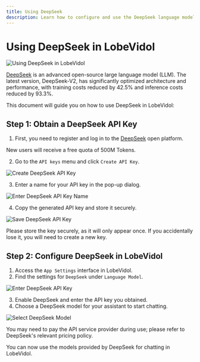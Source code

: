 ```yaml
---
title: Using DeepSeek
description: Learn how to configure and use the DeepSeek language model in LobeVidol, obtain an API key, and start chatting.
---
```


# Using DeepSeek in LobeVidol

<img
src="https://oss.vidol.chat/docs/2024/12/58a05d76bb89eeb59e238998b69c7059.png"
alt="Using DeepSeek in LobeVidol"
/>

[DeepSeek](https://www.deepseek.com/) is an advanced open-source large language model (LLM). The latest version, DeepSeek-V2, has significantly optimized architecture and performance, with training costs reduced by 42.5% and inference costs reduced by 93.3%.

This document will guide you on how to use DeepSeek in LobeVidol:

## Step 1: Obtain a DeepSeek API Key

1. First, you need to register and log in to the [DeepSeek](https://platform.deepseek.com/) open platform.

<Info>New users will receive a free quota of 500M Tokens.</Info>

2. Go to the `API keys` menu and click `Create API Key`.

<img
src="https://oss.vidol.chat/assets/498856598fdba60af6593408142db837.webp"
alt="Create DeepSeek API Key"
/>

3. Enter a name for your API key in the pop-up dialog.

<img
src="https://oss.vidol.chat/assets/89820732dcb092627c07d24143a37f60.webp"
alt="Enter DeepSeek API Key Name"
/>

4. Copy the generated API key and store it securely.

<img
src="https://oss.vidol.chat/assets/9f3d6287b883576a6b9cf67e28a6f43e.webp"
alt="Save DeepSeek API Key"
/>

<Warning>
  Please store the key securely, as it will only appear once. If you accidentally lose it, you will need to create a new key.
</Warning>

## Step 2: Configure DeepSeek in LobeVidol

1. Access the `App Settings` interface in LobeVidol.
2. Find the settings for `DeepSeek` under `Language Model`.

<img
src="https://oss.vidol.chat/assets/ee9802f91be4d6f1b686825b2433d75d.webp"
alt="Enter DeepSeek API Key"
/>

3. Enable DeepSeek and enter the API key you obtained.
4. Choose a DeepSeek model for your assistant to start chatting.

<img
src="https://oss.vidol.chat/assets/e84d84f68b6d6a8b3262dbcef2eded28.webp"
alt="Select DeepSeek Model"
/>

<Warning>
  You may need to pay the API service provider during use; please refer to DeepSeek's relevant pricing policy.
</Warning>

You can now use the models provided by DeepSeek for chatting in LobeVidol.

